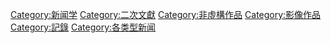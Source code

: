 [[Category:新闻学|Category:新闻学]]
[[Category:二次文獻|Category:二次文獻]]
[[Category:非虛構作品|Category:非虛構作品]]
[[Category:影像作品|Category:影像作品]]
[[Category:記錄|Category:記錄]]
[[Category:各类型新闻|Category:各类型新闻]]